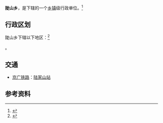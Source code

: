 {{中国乡级行政区|42/09/21/203/000}}

'''陡山乡'''，是{{PRC admin/fullname|42/09/21/203/000|3}}下辖的一个[[乡镇|乡镇]]级行政单位。<ref>{{PRC admin/ref sgc|{{PRC admin/parent|42/09/21/203/000}}}}</ref>

== 行政区划 ==

陡山乡下辖以下地区：<ref>{{PRC admin/ref sgc|42/09/21/203/000}}</ref>

{{PRC admin/children|42/09/21/203/000}}。

== 交通 ==
* {{rint|cn|rail}}[[京广铁路|京广铁路]]：[[陆家山站|陆家山站]]

== 参考资料 ==
{{reflist}}

{{PRC admin/navcat|42/09/21/203/000}}